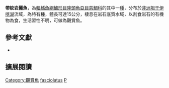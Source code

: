{{Speciesbox
| name = 帶紋岩麗魚
| status = LC
| status_system = IUCN3.1
| image = 
| image_width = 260px
| image_caption = 
| genus = Petrochromis
| species = fasciolatus
| authority = [[Boulenger|Boulenger]], 1914
| synonyms = 
}}
'''帶紋岩麗魚'''，為[[輻鰭魚綱|輻鰭魚綱]][[鱸形目|鱸形目]][[隆頭魚亞目|隆頭魚亞目]][[慈鯛科|慈鯛科]]的其中一[[種|種]]，分布於[[非洲|非洲]][[坦干伊喀湖|坦干伊喀湖]]流域，為特有種，體長可達15公分，棲息在岩石底質水域，以刮食岩石的有機物為食，生活習性不明，可做為觀賞魚。

== 參考文獻 ==
*{{FishBase_species|genus=Petrochromis|species=fasciolatus|year=2013|month=4}}

== 擴展閱讀 ==
{{refbegin}}
{{wikispecies-inline|Petrochromis fasciolatus|帶紋岩麗魚}}
{{refend}}
{{Taxonbar|from=Q2895213}}

[[Category:觀賞魚|Category:觀賞魚]]
[[Category:岩麗魚屬|fasciolatus]]
[[Category:1914年描述的魚類|P]]


{{鱸形目小作品}}